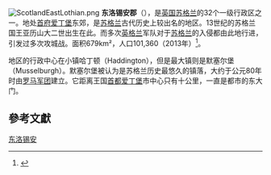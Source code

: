 [[File:ScotlandEastLothian.png|right]] 
'''东洛锡安郡'''（{{lang-en|East Lothian}}），是[[英国|英国]][[苏格兰|苏格兰]]的32个一级行政区之一。地处[[首府|首府]][[爱丁堡|爱丁堡]]东郊，是[[苏格兰|苏格兰]]古代历史上较出名的地区。13世纪的苏格兰国王亚历山大二世出生在此。而多次[[英格兰|英格兰]]军队对于[[苏格兰|苏格兰]]的入侵都由此地行进，引发过多次攻城战。面积679km²，人口101,360（2013年）<ref>{{cite web|url=http://www.gro-scotland.gov.uk/files2/stats/population-estimates/mid-2013/mid-2013-pop-est.pdf|title=Table 2: Estimated population by sex, single year of age and administrative area, mid-2013|publisher=www.gro-scotland.gov.uk/statistics/theme/population/estimates/mid-year/mid-2013/index.html|accessdate=26 June 2014|deadurl=yes|archiveurl=https://web.archive.org/web/20140717111547/http://www.gro-scotland.gov.uk/files2/stats/population-estimates/mid-2013/mid-2013-pop-est.pdf|archivedate=2014年7月17日}}</ref>。

地区的行政中心在小镇哈丁顿（Haddington），但是最大镇则是默塞尔堡（Musselburgh）。默塞尔堡被认为是苏格兰历史最悠久的镇落，大约于公元80年时由[[罗马军团|罗马军团]]建立。它距离王国[[首都|首都]][[爱丁堡|爱丁堡]]市中心只有十公里，一直是都市的东大门。

== 參考文獻 ==
{{reflist}}

{{UK-geo-stub}}
{{英国行政区划}}
{{ScottishCouncilAreas}}

[[Category:东洛锡安|]]